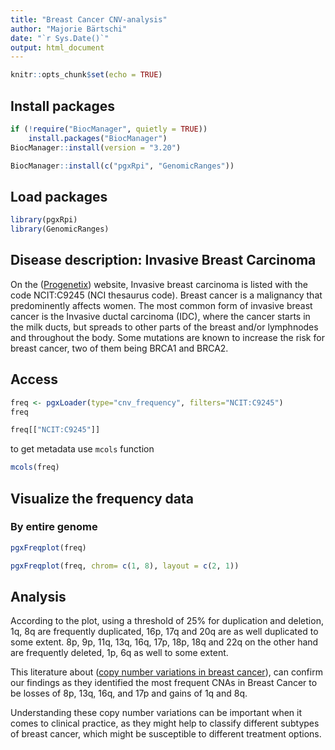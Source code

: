 ---
title: "Breast Cancer CNV-analysis"
author: "Majorie Bärtschi"
date: "`r Sys.Date()`"
output: html_document
---

```{r setup, include=FALSE}
knitr::opts_chunk$set(echo = TRUE)
```

## Install packages
```{r eval=FALSE}
if (!require("BiocManager", quietly = TRUE))
    install.packages("BiocManager")
BiocManager::install(version = "3.20")

BiocManager::install(c("pgxRpi", "GenomicRanges"))

```
## Load packages
```{r}
library(pgxRpi)
library(GenomicRanges)
```

## Disease description: Invasive Breast Carcinoma

On the ([Progenetix](https://www.progenetix.org/subset/?id=NCIT:C9245&datasetIds=progenetix)) website, Invasive breast carcinoma is listed with the code NCIT:C9245 (NCI thesaurus code). Breast cancer is a malignancy that predominently affects women. The most common form of invasive breast cancer is the Invasive ductal carcinoma (IDC), where the cancer starts in the  milk ducts, but spreads to other parts of the breast and/or lymphnodes and throughout the body. Some mutations are known to increase the risk for breast cancer, two of them being BRCA1 and BRCA2. 


## Access 
```{r}
freq <- pgxLoader(type="cnv_frequency", filters="NCIT:C9245")
freq
```

```{r}
freq[["NCIT:C9245"]]
```

to get metadata use `mcols` function

```{r}
mcols(freq)
```

## Visualize the frequency data

### By entire genome

```{r, fig.width=12, fig.height=6}
pgxFreqplot(freq)
```

```{r, fig.width=12, fig.height=6}
pgxFreqplot(freq, chrom= c(1, 8), layout = c(2, 1))
```


## Analysis

According to the plot, using a threshold of 25% for duplication and deletion, 1q, 8q are frequently duplicated, 16p, 17q and 20q are as well duplicated to some extent. 8p, 9p, 11q, 13q, 16q, 17p, 18p, 18q and 22q on the other hand are frequently deleted, 1p, 6q as well to some extent.

This literature about ([copy number variations in breast cancer](https://doi.org/10.1016/j.molmed.2024.04.017)), can confirm our findings as they identified the most frequent CNAs in Breast Cancer to be losses of 8p, 13q, 16q, and 17p and gains of 1q and 8q.

Understanding these copy number variations can be important when it comes to clinical practice, as they might help to classify different subtypes of breast cancer, which might be susceptible to different treatment options.
